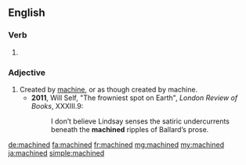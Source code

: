 ==English==

===Verb===
{{head|en|verb form}}

# {{en-past of|machine}}

===Adjective===
{{en-adj}}

# Created by [[machine]], or as though created by machine.
#* '''2011''', Will Self, "The frowniest spot on Earth", ''London Review of Books'', XXXIII.9:
#*: I don’t believe Lindsay senses the satiric undercurrents beneath the '''machined''' ripples of Ballard’s prose.

[[de:machined]]
[[fa:machined]]
[[fr:machined]]
[[mg:machined]]
[[my:machined]]
[[ja:machined]]
[[simple:machined]]